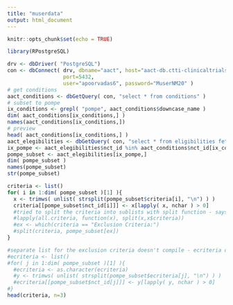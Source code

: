 ```yaml
---
title: "muserdata"
output: html_document
---
```


```r
knitr::opts_chunk$set(echo = TRUE)
```

```r
library(RPostgreSQL)

drv <- dbDriver( "PostgreSQL")
con <- dbConnect( drv, dbname="aact", host="aact-db.ctti-clinicaltrials.org",
                  port=5432, 
                  user="apoorvadas6", password="MuserNM20" )
# get conditions
aact_conditions <- dbGetQuery( con, "select * from conditions" )
# subset to pompe
ix_conditions <- grepl( "pompe", aact_conditions$downcase_name )
dim( aact_conditions[ix_conditions,] )
names(aact_conditions[ix_conditions,])
# preview
head( aact_conditions[ix_conditions,] )
aact_elegibilities <- dbGetQuery( con, "select * from eligibilities fetch first 150000 rows only" )
ix_pompe <- aact_elegibilities$nct_id %in% aact_conditions$nct_id[ix_conditions]
pompe_subset <- aact_elegibilities[ix_pompe,]
dim( pompe_subset )
names(pompe_subset)
str(pompe_subset)

criteria <- list()
for( i in 1:dim( pompe_subset )[1] ){
  x <- trimws( unlist( strsplit(pompe_subset$criteria[i], "\n") ) )
  criteria[[pompe_subset$nct_id[i]]] <- x[lapply( x, nchar ) > 0]
  #tried to split the criteria into sublists with split function - says phrase "exclusion criteria" is not in criteria
  #lapply(all.criteria, function(x), split(x,x$criteria))
  #ex <- which(criteria == "Exclusion Criteria:") 
  #split(criteria, pompe_subset[ex])
}

#separate list for the exclusion criteria doesn't compile - ecriteria doesnt exist
#ecriteria <- list()
#for( j in 1:dim( pompe_subset )[1] ){
  #ecriteria <- as.character(ecriteria)
  #y <- trimws( unlist( strsplit(pompe_subset$ecriteria[j], "\n") ) )
  #ecriteria[[pompe_subset$nct_id[j]]] <- y[lapply( y, nchar ) > 0]
#}
head(criteria, n=3)
```
